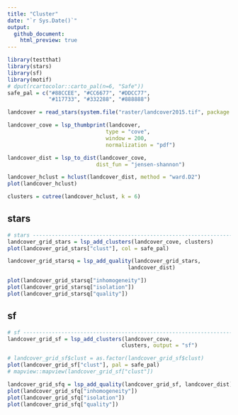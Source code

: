 ```yaml
---
title: "Cluster"
date: "`r Sys.Date()`"
output: 
  github_document:
    html_preview: true
---
```


```r
library(testthat)
library(stars)
library(sf)
library(motif)
# dput(rcartocolor::carto_pal(n=6, "Safe"))
safe_pal = c("#88CCEE", "#CC6677", "#DDCC77",
             "#117733", "#332288", "#888888")
```

```r
landcover = read_stars(system.file("raster/landcover2015.tif", package = "motif"))
```

```r
landcover_cove = lsp_thumbprint(landcover,
                               type = "cove",
                               window = 200,
                               normalization = "pdf")

landcover_dist = lsp_to_dist(landcover_cove,
                            dist_fun = "jensen-shannon")
```

```r
landcover_hclust = hclust(landcover_dist, method = "ward.D2")
plot(landcover_hclust)
```

```r
clusters = cutree(landcover_hclust, k = 6)
```

## stars

```r
# stars -------------------------------------------------------------------
landcover_grid_stars = lsp_add_clusters(landcover_cove, clusters)
plot(landcover_grid_stars["clust"], col = safe_pal)

landcover_grid_starsq = lsp_add_quality(landcover_grid_stars,
                                      landcover_dist)

plot(landcover_grid_starsq["inhomogeneity"])
plot(landcover_grid_starsq["isolation"])
plot(landcover_grid_starsq["quality"])
```

## sf

```r
# sf ----------------------------------------------------------------------
landcover_grid_sf = lsp_add_clusters(landcover_cove,
                                    clusters, output = "sf")

# landcover_grid_sf$clust = as.factor(landcover_grid_sf$clust)
plot(landcover_grid_sf["clust"], pal = safe_pal)
# mapview::mapview(landcover_grid_sf["clust"])

landcover_grid_sfq = lsp_add_quality(landcover_grid_sf, landcover_dist)
plot(landcover_grid_sfq["inhomogeneity"])
plot(landcover_grid_sfq["isolation"])
plot(landcover_grid_sfq["quality"])
```

